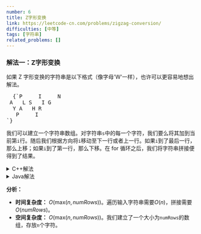 ```yaml
---
number: 6
title: Z字形变换
link: https://leetcode-cn.com/problems/zigzag-conversion/
difficulties: [中等]
tags: [字符串]
related_problems: []
---
```


<h3 id="solution_1">解法一：Z字形变换</h3>

如果 Z 字形变换的字符串是以下格式（像字母'W'一样），也许可以更容易地想出解法。

<pre class="pseudo-code">
  {`P     I     N
 A   L S   I G
  Y A   H R
   P     I
`}
</pre>

我们可以建立一个字符串数组。对字符串`s`中的每一个字符，我们要么将其加到当前第`i`行。随后我们根据方向将`i`移动至下一行或者上一行。如果`i`到了最后一行，那么上移；如果`i`到了第一行，那么下移。在 for 循环之后，我们将字符串拼接便得到了结果。

<details class="code-details">
    <summary>C++解法</summary>

```cpp
class Solution {
public:
    string convert(string s, int numRows) {
        // a special case if numRos == 1
        if (numRows == 1) {
            return s;
        }

        vector<string> zigzag(numRows, "");
        int i = 0;
        int dir = 1;

        for (char c : s) {
            zigzag[i] += c;
            if (i == numRows - 1) {
                dir = -1;
            }
            else if (i == 0) {
                dir = 1;
            }
            i += dir;
        }

        string result = "";
        for (auto row : zigzag) {
            result += row;
        }

        return result;
    }
};
```

</details>

<details class="code-details">
    <summary>Java解法</summary>

```java
class Solution {
    public String convert(String s, int numRows) {
        if (numRows == 1) {
            return s;
        }

        String[] zigzag = new String[numRows];
        Arrays.fill(zigzag, "");

        int dir = 1, i = 0;

        for (char c : s.toCharArray()) {
            zigzag[i] += c;
            if (i == numRows - 1) {
                dir = -1;
            }
            else if (i == 0) {
                dir = 1;
            }
            i += dir;
        }

        StringBuilder sb = new StringBuilder();

        for (String row : zigzag) {
            sb.append(row);
        }

        return sb.toString();
    }
}
```

</details>

**分析：**

- **时间复杂度：** $O(\text{max}(n, numRows))$。遍历输入字符串需要$O(n)$，拼接需要$O(numRows)$。
- **空间复杂度：** $O(\text{max}(n, numRows))$。我们建立了一个大小为`numRows`的数组，存放`n`个字符。
